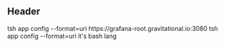## Header

<Snippet>
  <Command>
    <CommandLine data-content="$ ">
      tsh app config --format=uri
    </CommandLine>
  </Command>

  <CommandComment data-type="descr">
    https://grafana-root.gravitational.io:3080
  </CommandComment>
</Snippet>

<Snippet>
  <Command>
    <CommandLine data-content="$ ">
      tsh app config --format=uri
    </CommandLine>
  </Command>

  <CommandComment data-type="descr">
    it's bash lang
  </CommandComment>
</Snippet>
